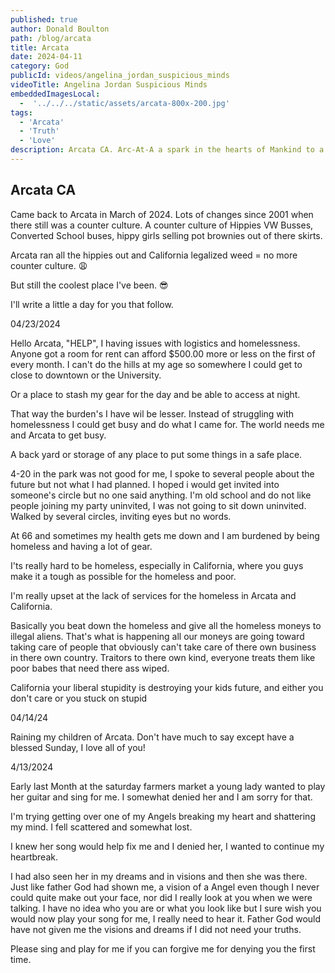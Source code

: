 ```yaml
---
published: true
author: Donald Boulton
path: /blog/arcata
title: Arcata
date: 2024-04-11
category: God
publicId: videos/angelina_jordan_suspicious_minds
videoTitle: Angelina Jordan Suspicious Minds
embeddedImagesLocal:
  -  '../../../static/assets/arcata-800x-200.jpg' 
tags: 
  - 'Arcata' 
  - 'Truth' 
  - 'Love'
description: Arcata CA. Arc-At-A a spark in the hearts of Mankind to a new beginning.
---
```


## Arcata CA

Came back to Arcata in March of 2024. Lots of changes since 2001 when there still was a counter culture. A counter culture of Hippies VW Busses, Converted School buses, hippy girls selling pot brownies out of there skirts.

Arcata ran all the hippies out and California legalized weed = no more counter culture. 😩

But still the coolest place I've been. 😎

I'll write a little a day for you that follow.

04/23/2024

Hello Arcata, "HELP", I having issues with logistics and homelessness. Anyone got a room for rent can afford $500.00 more or less on the first of every month. I can't do the hills at my age so somewhere I could get to close to downtown or the University.

Or a place to stash my gear for the day and be able to access at night. 

That way the burden's I have wil be lesser. Instead of struggling with homelessness I could get busy and do what I came for. The world needs me and Arcata to get busy.

A back yard or storage of any place to put some things in a safe place.

4-20 in the park was not good for me, I spoke to several people about the future but not what I had planned. I hoped i would get invited into someone's circle but no one said anything. I'm old school and do not like people joining my party uninvited, I was not going to sit down uninvited. Walked by several circles, inviting eyes but no words. 

At 66 and sometimes my health gets me down and I am burdened by being homeless and having a lot of gear. 

I'ts really hard to be homeless, especially in California, where you guys make it a tough as possible for the homeless and poor. 

I'm really upset at the lack of services for the homeless in Arcata and California. 

Basically you beat down the homeless and give all the homeless moneys to illegal aliens. That's what is happening all our moneys are going toward taking care of people that obviously can't take care of there own business in there own country. Traitors to there own kind, everyone treats them like poor babes that need there ass wiped.

California your liberal stupidity is destroying your kids future, and either you don't care or you stuck on stupid

04/14/24

Raining my children of Arcata. Don't have much to say except have a blessed Sunday, I love all of you!

<Section>

4/13/2024

Early last Month at the saturday farmers market a young lady wanted to play her guitar and sing for me. I somewhat denied her and I am sorry for that.

I'm trying getting over one of my Angels breaking my heart and shattering my mind. I fell scattered and somewhat lost.

I knew her song would help fix me and I denied her, I wanted to continue my heartbreak. 

I had also seen her in my dreams and in visions and then she was there. Just like father God had shown me, a vision of a Angel even though I never could quite make out your face, nor did I really look at you when we were talking. I have no idea who you are or what you look like but I sure wish you would now play your song for me, I really need to hear it. Father God would have not given me the visions and dreams if I did not need your truths. 

Please sing and play for me if you can forgive me for denying you the first time.

</Section>